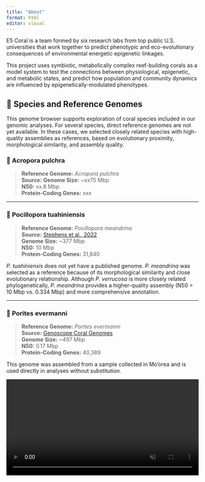 ```yaml
---
title: "About"
format: html
editor: visual
---
```


E5 Coral is a team formed by six research labs from top public U.S. universities that work together to predict phenotypic and eco-evolutionary consequences of environmental energetic epigenetic linkages.

This project uses symbiotic, metabolically complex reef-building corals as a model system to test the connections between physiological, epigenetic, and metabolic states, and predict how population and community dynamics are influenced by epigenetically-modulated phenotypes.

## 🧬 Species and Reference Genomes

This genome browser supports exploration of coral species included in our genomic analyses. For several species, direct reference genomes are not yet available. In these cases, we selected closely related species with high-quality assemblies as references, based on evolutionary proximity, morphological similarity, and assembly quality.

::: panel-tabset
### 🔹 Acropora pulchra

> **Reference Genome:** *Acropora pulchra*\
> **Source:** 
> **Genome Size:** \~xx75 Mbp\
> **N50:** xx.8 Mbp\
> **Protein-Coding Genes:** xxx



------------------------------------------------------------------------

### 🔹 Pocillopora tuahiniensis

> **Reference Genome:** *Pocillopora meandrina*\
> **Source:** [Stephens et al., 2022](http://cyanophora.rutgers.edu/Pocillopora_meandrina/)\
> **Genome Size:** \~377 Mbp\
> **N50:** 10 Mbp\
> **Protein-Coding Genes:** 31,840

*P. tuahiniensis* does not yet have a published genome. *P. meandrina* was selected as a reference because of its morphological similarity and close evolutionary relationship. Although *P. verrucosa* is more closely related phylogenetically, *P. meandrina* provides a higher-quality assembly (N50 = 10 Mbp vs. 0.334 Mbp) and more comprehensive annotation.

------------------------------------------------------------------------

### 🔹 Porites evermanni

> **Reference Genome:** *Porites evermanni*\
> **Source:** [Genoscope Coral Genomes](https://www.genoscope.cns.fr/corals/genomes.html)\
> **Genome Size:** \~497 Mbp\
> **N50:** 0.17 Mbp\
> **Protein-Coding Genes:** 40,389

This genome was assembled from a sample collected in Mo’orea and is used directly in analyses without substitution.
:::


<video width="100%" autoplay muted>

<source src="https://e5coral.org/wp-content/uploads/2020/11/e5_coral_reef_homepage_720p.mp4" type="video/mp4">

Your browser does not support the video tag. </video>

